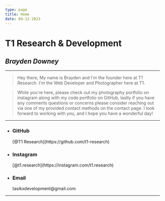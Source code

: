 ```yaml
---
type: page
title: Home
date: 04-12-2023
---
```


# **T1 Research & Development**

## *Brayden Downey*

---

> Hey there, My name is Brayden and I'm the founder here at T1 Research. I'm the Web Developer and Photographer here at T1.

> While you're here, please check out my photography portfolio on instagram along with my code portfolio on GitHub,
lastly if you have any comments questions or concerns please consider reaching out via one of my provided contact methods
on the contact page. I look forward to working with you, and I hope you have a wonderful day!  

---

- <h3>GitHub</h3>[@T1 Research](https://github.com/t1-research)
- <h3>Instagram</h3>[@t1.research](https://instagram.com/t1.research)
- <h3>Email</h3>tasikxdevelopment@gmail.com

---
